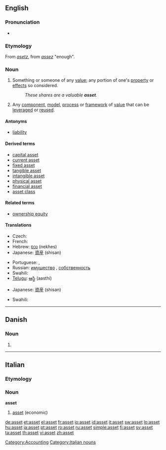 {{wikipedia}}
{{also|ASSET}}
==English==

===Pronunciation===
* {{IPA|/'æset/}}

===Etymology===
From {{etyl|xno}} ''[[asetz]]'', from {{etyl|fro}} ''[[assez]]'' "enough".

===Noun===
{{en-noun}}

# Something or someone of any [[value]]; any portion of one's [[property]] or [[effect]]s so considered.
#: ''These shares are a valuable '''asset'''.''
# {{software}} Any [[component]], [[model]], [[process]] or [[framework]] of [[value]] that can be [[leverage]]d or [[reuse]]d.

====Antonyms====
* [[liability]]

====Derived terms====
* [[capital asset]]
* [[current asset]]
* [[fixed asset]]
* [[tangible asset]]
* [[intangible asset]]
* [[physical asset]]
* [[financial asset]]
* [[asset class]]

====Related terms====
* [[ownership equity]]

====Translations====
{{trans-top|something or someone of any value}}
* Czech: {{t-|cs|aktivum|n}}
* French: {{t+|fr|atout}}
* Hebrew: [[נכס]] (nekhes) {{m}}
* Japanese: [[資産]] (shisan)
{{trans-mid}}
* Portuguese: {{t+|pt|bem}}, {{t+|pt|activo|m}}
* Russian: [[имущество]] {{n}}, [[собственность]] {{f}}
* Swahili: {{t+|sw|mali|xs=Swahili}}
* [[Telugu]]: [[ఆస్థి]] (aasthi)
{{trans-bottom}}

{{trans-top|software: any component, etc. that can be leveraged or reused}}
* Japanese: [[資産]] (shisan)
{{trans-mid}}
* Swahili: {{t+|sw|mali|xs=Swahili}}
{{trans-bottom}}

[[Category:Accounting]]

----

==Danish==

===Noun===
{{infl|da|noun form|g=n}}

# {{form of|singular definite|as|lang=Danish}}

----
==Italian==

===Etymology===
{{etyl|en|it}}

===Noun===
'''asset''' {{m|inv}}

# [[#English|asset]] (economic)

[[Category:Italian nouns]]

[[de:asset]]
[[et:asset]]
[[el:asset]]
[[fr:asset]]
[[io:asset]]
[[id:asset]]
[[it:asset]]
[[sw:asset]]
[[lo:asset]]
[[hu:asset]]
[[ja:asset]]
[[pt:asset]]
[[ro:asset]]
[[ru:asset]]
[[simple:asset]]
[[fi:asset]]
[[sv:asset]]
[[ta:asset]]
[[th:asset]]
[[vi:asset]]
[[zh:asset]]